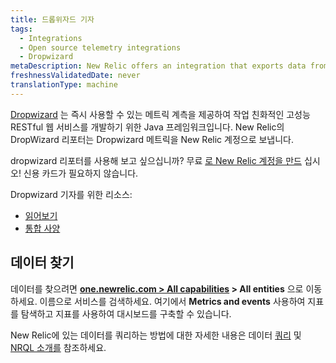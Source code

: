```yaml
---
title: 드롭위자드 기자
tags:
  - Integrations
  - Open source telemetry integrations
  - Dropwizard
metaDescription: New Relic offers an integration that exports data from your DropWizard and sends it to your New Relic account.
freshnessValidatedDate: never
translationType: machine
---
```


[Dropwizard](https://www.dropwizard.io/en/latest/) 는 즉시 사용할 수 있는 메트릭 계측을 제공하여 작업 친화적인 고성능 RESTful 웹 서비스를 개발하기 위한 Java 프레임워크입니다. New Relic의 DropWizard 리포터는 Dropwizard 메트릭을 New Relic 계정으로 보냅니다.

dropwizard 리포터를 사용해 보고 싶으십니까? 무료 [로 New Relic 계정을 만드](https://newrelic.com/signup) 십시오! 신용 카드가 필요하지 않습니다.

Dropwizard 기자를 위한 리소스:

* [읽어보기](https://github.com/newrelic/dropwizard-metrics-newrelic)
* [통합 사양](https://github.com/newrelic/newrelic-exporter-specs/tree/master/dropwizard)

## 데이터 찾기

데이터를 찾으려면 <DNT>**[one.newrelic.com > All capabilities](https://one.newrelic.com/all-capabilities) > All entities**</DNT> 으로 이동하세요. 이름으로 서비스를 검색하세요. 여기에서 <DNT>**Metrics and events**</DNT> 사용하여 지표를 탐색하고 지표를 사용하여 대시보드를 구축할 수 있습니다.

New Relic에 있는 데이터를 쿼리하는 방법에 대한 자세한 내용은 데이터 [쿼리](/docs/using-new-relic/data/understand-data/query-new-relic-data) 및 [NRQL 소개를](/docs/query-data/nrql-new-relic-query-language/getting-started/introduction-nrql) 참조하세요.

<InstallFeedback/>